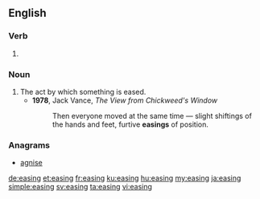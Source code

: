 ==English==

===Verb===
{{head|en|present participle}}

# {{present participle of|ease|lang=en}}

===Noun===
{{en-noun}}

# The act by which something is eased.
#* '''1978''', Jack Vance, ''The View from Chickweed's Window''
#*: Then everyone moved at the same time — slight shiftings of the hands and feet, furtive '''easings''' of position.

===Anagrams===
* [[agnise#English|agnise]]

[[de:easing]]
[[et:easing]]
[[fr:easing]]
[[ku:easing]]
[[hu:easing]]
[[my:easing]]
[[ja:easing]]
[[simple:easing]]
[[sv:easing]]
[[ta:easing]]
[[vi:easing]]